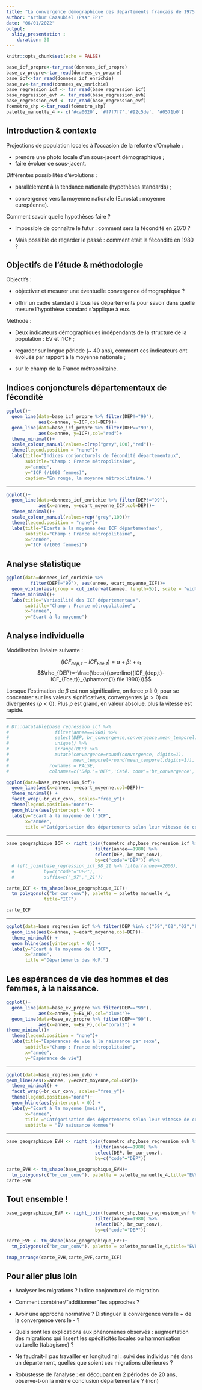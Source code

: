 ```yaml
---
title: "La convergence démographique des départements français de 1975 à 2020 ?"
author: "Arthur Cazaubiel (Psar EP)"
date: "06/01/2022"
output: 
  slidy_presentation :
    duration: 30
---
```


```r
knitr::opts_chunk$set(echo = FALSE)
```

```r
base_icf_propre<-tar_read(donnees_icf_propre)
base_ev_propre<-tar_read(donnees_ev_propre)
base_icf<-tar_read(donnees_icf_enrichie)
base_ev<-tar_read(donnees_ev_enrichie)
base_regression_icf <- tar_read(base_regression_icf)
base_regression_evh <- tar_read(base_regression_evh)
base_regression_evf <- tar_read(base_regression_evf)
fcemetro_shp <-tar_read(fcemetro_shp)
palette_manuelle_4 <- c('#ca0020', '#f7f7f7','#92c5de', '#0571b0')
```

## Introduction & contexte

Projections de population locales à l'occasion de la refonte d'Omphale :

  * prendre une photo locale d'un sous-jacent démographique ; 
  * faire évoluer ce sous-jacent.
  
Différentes possibilités d'évolutions :

  * parallélement à la tendance nationale (hypothèses standards) ;
  
  * convergence vers la moyenne nationale (Eurostat : moyenne européenne).

Comment savoir quelle hypothèses faire ?

* Impossible de connaître le futur : comment sera la fécondité en 2070 ?

* Mais possible de regarder le passé : comment était la fécondité en 1980 ?


## Objectifs de l'étude & méthodologie

Objectifs : 

* objectiver et mesurer une éventuelle convergence démographique ?

* offrir un cadre standard à tous les départements pour savoir dans quelle mesure l'hypothèse standard s'applique à eux.


Méthode :

* Deux indicateurs démographiques indépendants de la structure de la population : EV et l'ICF ;

* regarder sur longue période (~ 40 ans), comment ces indicateurs ont évolués par rapport à la moyenne nationale ;

* sur le champ de la France métropolitaine.


## Indices conjoncturels départementaux de fécondité

```r
ggplot()+
  geom_line(data=base_icf_propre %>% filter(DEP!="99"),
            aes(x=annee, y=ICF,col=DEP))+
  geom_line(data=base_icf_propre %>% filter(DEP=="99"),
            aes(x=annee, y=ICF),col="red")+
  theme_minimal()+
  scale_colour_manual(values=c(rep("grey",100),"red"))+
  theme(legend.position = "none")+
  labs(title="Indices conjoncturels de fécondité départementaux",
       subtitle="Champ : France métropolitaine",
       x="année",
       y="ICF (/1000 femmes)",
       caption="En rouge, la moyenne métropolitaine.")

```

---

```r
ggplot()+
  geom_line(data=donnees_icf_enrichie %>% filter(DEP!="99"),
            aes(x=annee, y=ecart_moyenne_ICF,col=DEP))+
  theme_minimal()+
  scale_colour_manual(values=rep("grey",100))+
  theme(legend.position = "none")+
  labs(title="Ecarts à la moyenne des ICF départementaux",
       subtitle="Champ : France métropolitaine",
       x="année",
       y="ICF (/1000 femmes)")
```

<!-- On s'appuie donc sur des mesures de la dispertion : écart-type et interquartile notamment. Néanmoins, les résultats de ces deux mesures ne sont pas forcément compatibles et constants : les écarts interquartiles sont clairement décroissants, mais l'écart-type est croissant depuis quelques années, avec un renversement vers les années 2000. Il est possible que certains "outliers" génèrent ces écarts et il faut travailler sur une vision plus individuelle.


```r
ggplot(data=donnees_icf_enrichie %>% filter(DEP=="01"))+
  geom_line(aes(x=annee, y=100*sd_ICF/mean_ICF))+
  geom_line(aes(x=annee, y=100*(q_75_ICF-q_25_ICF)/q_50_ICF), col="red")+
  theme_minimal()+
  theme(legend.position = "none")+
  labs(title="Variabilité des ICF départementaux",
       subtitle="Champ : France métropolitaine",
       x="année",
       y="Pourcentage (%)",
       caption="La tendance générale à la convergence dépend de la mesure.\nCoeff de variation en noir, et différence interquartile /médiane en rouge.")
```
 -->

## Analyse statistique

```r

ggplot(data=donnees_icf_enrichie %>%
         filter(DEP!="99"), aes(annee, ecart_moyenne_ICF))+
  geom_violin(aes(group = cut_interval(annee, length=5)), scale = "width") +
  theme_minimal()+
  labs(title="Variabilité des ICF départementaux",
       subtitle="Champ : France métropolitaine",
       x="année",
       y="Ecart à la moyenne")
```
 
## Analyse individuelle

Modélisation linéaire suivante :

$$(ICF_{dep,t}- ICF_{Fce,t})= \alpha + \beta t +\epsilon_t $$
<!--
Si le coefficient $\beta$ est positif, alors l'écart entre le département et la moyenne française augmente au cours du temps. Pour avoir une estimation de la "vitesse de convergence", on analyse alors le paramètre $\rho_{DEP}$, défini par : <-->
$$\rho_{DEP}=-\frac{\beta}{\overline{(ICF_{dep,t}- ICF_{Fce,t}}_{\phantom{1} t\le 1990})}$$

Lorsque l'estimation de $\beta$ est non significative, on force $\rho$ à $0$, pour se concentrer sur les valeurs significatives, convergentes ($\rho >0$) ou divergentes ($\rho <0$). Plus $\rho$ est grand, en valeur absolue, plus la vitesse est rapide.

---

```r
# DT::datatable(base_regression_icf %>%
#                 filter(annee==1980) %>%
#                 select(DEP, br_convergence,convergence,mean_temporel) %>%
#                 unique() %>%
#                 arrange(DEP) %>%
#                 mutate(convergence=round(convergence, digits=1),
#                        mean_temporel=round(mean_temporel,digits=1)),
#               rownames = FALSE,
#               colnames=c('Dép.'='DEP','Caté. conv'='br_convergence','rho'='convergence','ecart_moyen'='mean_temporel'))

ggplot(data=base_regression_icf)+
  geom_line(aes(x=annee, y=ecart_moyenne,col=DEP))+
  theme_minimal() +
  facet_wrap(~br_cur_conv, scales="free_y")+
  theme(legend.position="none")+
  geom_hline(aes(yintercept = 0)) +
  labs(y="Ecart à la moyenne de l'ICF",
       x="année",
       title ="Catégorisation des départements selon leur vitesse de convergence.")
```

---

```r

base_geographique_ICF <- right_join(fcemetro_shp,base_regression_icf %>%
                                 filter(annee==1980) %>%
                                 select(DEP, br_cur_conv),
                                 by=c("code"="DEP")) #%>%
  # left_join(base_regression_icf_98_21 %>% filter(annee==2000),
  #           by=c("code"="DEP"), 
  #           suffix=c("_97","_21"))

carte_ICF <- tm_shape(base_geographique_ICF)+
  tm_polygons(c("br_cur_conv"), palette = palette_manuelle_4,
              title="ICF")

carte_ICF
```

---

```r
ggplot(data=base_regression_icf %>% filter(DEP %in% c("59","62","02","80","60")))+
  geom_line(aes(x=annee, y=ecart_moyenne,col=DEP))+
  theme_minimal() +
  geom_hline(aes(yintercept = 0)) +
  labs(y="Ecart à la moyenne de l'ICF",
       x="année",
       title ="Départements des HdF.")
```


## Les espérances de vie des hommes et des femmes, à la naissance.

```r
ggplot()+
  geom_line(data=base_ev_propre %>% filter(DEP=="99"),
            aes(x=annee, y=EV_H),col="blue4")+
  geom_line(data=base_ev_propre %>% filter(DEP=="99"),
            aes(x=annee, y=EV_F),col="coral2") +
theme_minimal()+
  theme(legend.position = "none")+
  labs(title="Espérances de vie à la naissance par sexe",
       subtitle="Champ : France métropolitaine",
       x="année",
       y="Espérance de vie")

```

<!--
En écart à la moyenne nationale métropolitaine, une éventuelle convergence n'est pas plus explicite.

```r
ggplot()+
  geom_line(data=base_ev %>% filter(DEP!="99"),
            aes(x=annee, y=ecart_moyenne_EV_F,col=DEP))+
  theme_minimal()+
  scale_colour_manual(values=rep("grey",100))+
  theme(legend.position = "none")+
  labs(title="Ecarts à la moyenne de l'EVF départemental",
       subtitle="Champ : France métropolitaine",
       x="année",
       y="Année de vie")

ggplot()+
  geom_line(data=base_ev %>% filter(DEP!="99"),
            aes(x=annee, y=ecart_moyenne_EV_H,col=DEP))+
  theme_minimal()+
  scale_colour_manual(values=rep("grey",100))+
  theme(legend.position = "none")+
  labs(title="Ecarts à la moyenne de l'EVH départemental",
       subtitle="Champ : France métropolitaine",
       x="année",
       y="Année de vie")
```


-->
---

```r
ggplot(data=base_regression_evh) +
geom_line(aes(x=annee, y=ecart_moyenne,col=DEP))+
  theme_minimal() +
  facet_wrap(~br_cur_conv, scales="free_y")+
  theme(legend.position="none")+
  geom_hline(aes(yintercept = 0)) +
  labs(y="Ecart à la moyenne (mois)",
       x="année",
       title ="Catégorisation des départements selon leur vitesse de convergence.",
       subtitle = "EV naissance Hommes")
```

---

```r

base_geographique_EVH <- right_join(fcemetro_shp,base_regression_evh %>%
                                 filter(annee==1980) %>%
                                 select(DEP, br_cur_conv),
                                 by=c("code"="DEP"))

carte_EVH <- tm_shape(base_geographique_EVH)+
  tm_polygons(c("br_cur_conv"), palette = palette_manuelle_4,title="EVH")
carte_EVH
```


## Tout ensemble !

```r
base_geographique_EVF <- right_join(fcemetro_shp,base_regression_evf %>%
                                 filter(annee==1980) %>%
                                 select(DEP, br_cur_conv),
                                 by=c("code"="DEP"))

carte_EVF <- tm_shape(base_geographique_EVF)+
  tm_polygons(c("br_cur_conv"), palette = palette_manuelle_4,title="EVF")

tmap_arrange(carte_EVH,carte_EVF,carte_ICF)
```

## Pour aller plus loin 

* Analyser les migrations ? Indice conjoncturel de migration

* Comment combiner/"additionner" les approches ?

* Avoir une approche normative ? Distinguer la convergence vers le + de la convergence vers le - ?

* Quels sont les explications aux phénomènes observés : augmentation des migrations qui lissent les spécificités locales ou harmonisation culturelle (tabagisme) ?

* Ne faudrait-il pas travailler en longitudinal : suivi des individus nés dans un département, quelles que soient ses migrations ultérieures ?

* Robustesse de l'analyse : en découpant en 2 périodes de 20 ans, observe-t-on la même conclusion départementale ? (non)